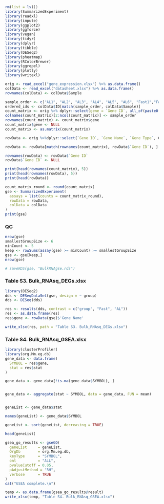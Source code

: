 ```r
rm(list = ls())
library(SummarizedExperiment)
library(readxl)
library(impute)
library(ggplot2)
library(ggforce)
library(vegan)
library(tidyr)
library(dplyr) 
library(tibble)
library(DESeq2)
library(pheatmap)
library(RColorBrewer)
library(ggrepel)
library(plotly)
library(writexl)
```


```r
orig <- read_excel("gene_expression.xlsx") %>% as.data.frame()
colData <- read_excel("datasheet.xlsx") %>% as.data.frame()
rownames(colData) <- colData$Sample
```
```r
sample_order <- c("AL1", "AL2", "AL3", "AL4", "AL5", "AL6", "Fast1","Fast2", "Fast3", "Fast4", "Fast5", "Fast6")
ordered_ids <- colData$ID[match(sample_order, colData$Sample)]
count_matrix <- orig %>% dplyr::select(gene = `Gene ID`, all_of(paste0(ordered_ids, ".count")))
colnames(count_matrix)[2:ncol(count_matrix)] <- sample_order
rownames(count_matrix) <- count_matrix$gene
count_matrix$gene <- NULL
count_matrix <- as.matrix(count_matrix)
```

```r
rowData <- orig %>%dplyr::select(`Gene ID`, `Gene Name`, `Gene Type`, Chromosome)

rowData <- rowData[match(rownames(count_matrix), rowData$`Gene ID`), ]

rownames(rowData) <- rowData$`Gene ID`
rowData$`Gene ID` <- NULL

print(head(rownames(count_matrix), 5))
print(head(rownames(rowData), 5))
print(head(rowData))
```

```r
count_matrix_round <- round(count_matrix)
gse <- SummarizedExperiment(
  assays = list(counts = count_matrix_round),
  rowData = rowData,
  colData = colData
)
print(gse)

```

### QC

```r
nrow(gse)
smallestGroupSize <- 6
minCount <- 5
keep <- rowSums(assay(gse) >= minCount) >= smallestGroupSize
gse <- gse[keep,]
nrow(gse)
```
```r
# saveRDS(gse, "BulkRNAgse.rds")
```

### Table S3. Bulk_RNAsq_DEGs.xlsx

```r
library(DESeq2)
dds <- DESeqDataSet(gse, design = ~ group)
dds <- DESeq(dds)

res <- results(dds, contrast = c("group", "Fast", "AL"))
res <- as.data.frame(res)
res$gene <- rowData(gse)$'Gene Name'

write_xlsx(res, path = "Table S3. Bulk_RNAsq_DEGs.xlsx")
```

### Table S4. Bulk_RNAsq_GSEA.xlsx

```r
library(clusterProfiler)
library(org.Mm.eg.db)
gene_data <- data.frame(
  SYMBOL = res$gene,
  stat = res$stat
)

gene_data <- gene_data[!is.na(gene_data$SYMBOL), ]


gene_data <- aggregate(stat ~ SYMBOL, data = gene_data, FUN = mean)


geneList <- gene_data$stat

names(geneList) <- gene_data$SYMBOL

geneList <- sort(geneList, decreasing = TRUE)

head(geneList)
```

```r
gsea_go_results <- gseGO(
  geneList     = geneList,
  OrgDb        = org.Mm.eg.db,
  keyType      = "SYMBOL",
  ont          = "ALL",
  pvalueCutoff = 0.05,
  pAdjustMethod = "BH",
  verbose      = TRUE
)
cat("GSEA complete.\n")

temp <- as.data.frame(gsea_go_results@result)
write_xlsx(temp, "Table S4. Bulk_RNAsq_GSEA.xlsx")
```





